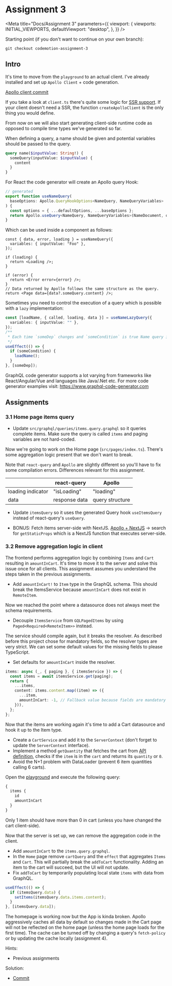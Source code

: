 
# Assignment 3

<Meta
  title="Docs/Assignment 3"
  parameters={{
    viewport: {
      viewports: INITIAL_VIEWPORTS,
      defaultViewport: "desktop",
    },
  }}
/>

Starting point (if you don't want to continue on your own branch):

```
git checkout codemotion-assignment-3
```

## Intro

It's time to move from the `playground` to an actual client. I've already installed and set up `Apollo Client` + code generation.

[Apollo client commit](https://github.com/Rachnerd/webshop/compare/codemotion-assignment-2-solution...codemotion-assignment-3)

If you take a look at `client.ts` there's quite some logic for [SSR support](https://www.apollographql.com/blog/building-a-next-js-app-with-apollo-client-slash-graphql/). If your client doesn't need a SSR, the function
`createApolloClient` is the only thing you would define.

From now on we will also start generating client-side runtime code as opposed to compile time types we've generated so far.

When defining a query, a name should be given and potential variables should be passed to the query.

```graphql
query name($inputValue: String!) {
  someQuery(inputValue: $inputValue) {
    content
  }
}
```

For React the code generator will create an Apollo query Hook:

```typescript
// generated
export function useNameQuery(
  baseOptions: Apollo.QueryHookOptions<NameQuery, NameQueryVariables>
) {
  const options = { ...defaultOptions, ...baseOptions };
  return Apollo.useQuery<NameQuery, NameQueryVariables>(NameDocument, options);
}
```

Which can be used inside a component as follows:

```tsx
const { data, error, loading } = useNameQuery({
  variables: { inputValue: "Foo" },
});

if (loading) {
  return <Loading />;
}

if (error) {
  return <Error error={error} />;
}
// Data returned by Apollo follows the same structure as the query.
return <Page data={data?.someQuery.content} />;
```

Sometimes you need to control the execution of a query which is possible with a `lazy` implementation:

```typescript
const [loadName, { called, loading, data }] = useNameLazyQuery({
  variables: { inputValue: "" },
});
/**
 * Each time `someDep` changes and `someCondition` is true Name query is executed.
 */
useEffect(() => {
  if (someCondition) {
    loadName();
  }
}, [someDep]);
```

GraphQL code generator supports a lot varying from frameworks like React/Angular/Vue and languages like Java/.Net etc.
For more code generator examples visit: https://www.graphql-code-generator.com

## Assignments

### 3.1 Home page items query

- Update `src/graphql/queries/items.query.graphql` so it queries complete items. Make sure the query is called `items` and
  paging variables are not hard-coded.

Now we're going to work on the Home page (`src/pages/index.ts`). There's some aggregation logic present that we
don't want to break.

Note that `react-query` and `Apollo` are slightly different so you'll have to fix some compilation errors.
Differences relevant for this assignment.

|                   | react-query   | Apollo          |
| ----------------- | ------------- | --------------- |
| loading indicator | "isLoading"   | "loading"       |
| data              | response data | query structure |

- Update `itemsQuery` so it uses the generated Query hook `useItemsQuery` instead of react-query's `useQuery`.

- BONUS: Fetch items server-side with NextJS. [Apollo + NextJS](https://www.apollographql.com/blog/building-a-next-js-app-with-apollo-client-slash-graphql/)
  -> search for `getStaticProps` which is a NextJS function that executes server-side.

### 3.2 Remove aggregation logic in client

The frontend performs aggregation logic by combining `Items` and `Cart` resulting in `amountInCart`. It's time to move it
to the server and solve this issue once for all clients. This assignment assumes you understand the steps taken in the
previous assignments.

- Add `amountInCart!` to `Item` type in the GraphQL schema. This should break the ItemsService because `amountInCart`
  does not exist in `RemoteItem`.

Now we reached the point where a datasource does not always meet the schema requirements.

- Decouple `ItemsService` from `GQLPagedItems` by using `Paged<Required<RemoteItem>>` instead.

The service should compile again, but it breaks the resolver. As described before this project chose for mandatory fields,
so the resolver types are very strict. We can set some default values for the missing fields to please TypeScript.

- Set defaults for `amountInCart` inside the resolver.

```typescript
items: async (_, { paging }, { itemsService }) => {
  const items = await itemsService.get(paging);
  return {
    ...items,
    content: items.content.map((item) => ({
      ...item,
      amountInCart: -1, // Fallback value because fields are mandatory
    })),
  };
};
```

Now that the items are working again it's time to add a Cart datasource and hook it up to the Item type.

- Create a `CartService` and add it to the `ServerContext` (don't forget to update the `ServerContext` interface).
- Implement a method `getQuantity` that fetches the cart from [API definition](/story/api-cart-get--page), checks if the
  `item` is in the `cart` and returns its `quantity` or `0`.
- Avoid the N+1 problem with DataLoader (prevent 6 item quantities calling 6 carts).

Open the [playground](http://localhost:4000) and execute the following query:

```graphql
{
  items {
    id
    amountInCart
  }
}
```

Only 1 item should have more than 0 in cart (unless you have changed the cart client-side).

Now that the server is set up, we can remove the aggregation code in the client.

- Add `amountInCart` to the `items.query.graphql`.
- In the `Home` page remove `cartQuery` and the `effect` that aggregates `Items` and `Cart`. This will partially break the `addToCart`
  functionality. Adding an item to the cart will succeed, but the UI will not update.
- Fix `addToCart` by temporarily populating local state `items` with data from GraphQL.

```typescript
useEffect(() => {
  if (itemsQuery.data) {
    setItems(itemsQuery.data.items.content);
  }
}, [itemsQuery.data]);
```

The homepage is working now but the App is kinda broken. Apollo aggressively caches all data by default so changes
made in the Cart page will not be reflected on the home page (unless the home page loads for the first time). The cache
can be turned off by changing a query's `fetch-policy` or by updating the cache locally (assignment 4).

Hints:

- Previous assignments

Solution:

- [Commit](https://github.com/Rachnerd/webshop/compare/codemotion-assignment-3...codemotion-assignment-3-solution)
